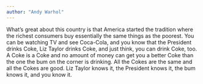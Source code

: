 ```yaml
---
author: "Andy Warhol"
---
```


What’s great about this country is that America started the tradition where the richest consumers buy essentially the same things as the poorest. You can be watching TV and see Coca-Cola, and you know that the President drinks Coke, Liz Taylor drinks Coke, and just think, you can drink Coke, too. A Coke is a Coke and no amount of money can get you a better Coke than the one the bum on the corner is drinking. All the Cokes are the same and all the Cokes are good. Liz Taylor knows it, the President knows it, the bum knows it, and you know it.


